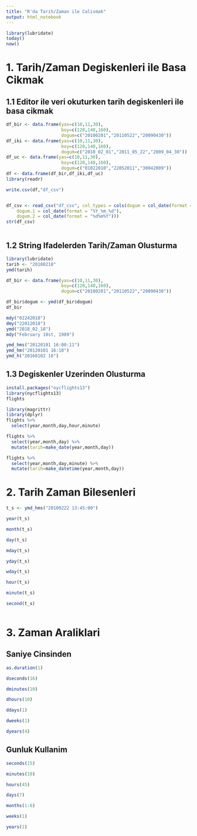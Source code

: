 ```yaml
---
title: "R'da Tarih/Zaman ile Calismak"
output: html_notebook
---
```


```r
library(lubridate)
today()
now()
```

# 1. Tarih/Zaman Degiskenleri ile Basa Cikmak

## 1.1 Editor ile veri okuturken tarih degiskenleri ile basa cikmak

```r
df_bir <- data.frame(yas=c(10,11,30),
                     boy=c(120,140,160),
                     dogum=c("20100201","20110522","20090430"))
df_iki <- data.frame(yas=c(10,11,30),
                     boy=c(120,140,160),
                     dogum=c("2010_02_01","2011_05_22","2009_04_30"))
df_uc <- data.frame(yas=c(10,11,30),
                     boy=c(120,140,160),
                     dogum=c("01022010","22052011","30042009"))
df <- data.frame(df_bir,df_iki,df_uc)
library(readr)

write.csv(df,"df_csv")


df_csv <- read_csv("df_csv", col_types = cols(dogum = col_date(format = "%Y%m%d"), 
    dogum.1 = col_date(format = "%Y_%m_%d"), 
    dogum.2 = col_date(format = "%d%m%Y")))
str(df_csv)



```

## 1.2 String Ifadelerden Tarih/Zaman Olusturma

```r
library(lubridate)
tarih <- "20180218"
ymd(tarih)

df_bir <- data.frame(yas=c(10,11,30),
                     boy=c(120,140,160),
                     dogum=c("20100201","20110522","20090430"))

df_bir$dogum <- ymd(df_bir$dogum)
df_bir

mdy("02242018")
dmy("22012018")
ymd("2018_02_18")
mdy("February 18st, 1989")

ymd_hms("20120101 16:00:11")
ymd_hm("20120101 16:10")
ymd_h("20160102 16")

```

## 1.3 Degiskenler Uzerinden Olusturma

```r
install.packages("nycflights13")
library(nycflights13)
flights
```

```r
library(magrittr)
library(dplyr)
flights %>% 
  select(year,month,day,hour,minute)

flights %>% 
  select(year,month,day) %>%
  mutate(tarih=make_date(year,month,day))

flights %>% 
  select(year,month,day,minute) %>%
  mutate(tarih=make_datetime(year,month,day))

```

# 2. Tarih Zaman Bilesenleri

```r
t_s <- ymd_hms("20100222 13:45:00")

year(t_s)

month(t_s)

day(t_s)

mday(t_s)

yday(t_s)

wday(t_s)

hour(t_s)

minute(t_s)

second(t_s)
     
```

# 3. Zaman Araliklari

## Saniye Cinsinden

```r
as.duration(1)

dseconds(16)

dminutes(10)

dhours(10)

ddays(1)

dweeks(1)

dyears(4)
```

## Gunluk Kullanim

```r
seconds(15)

minutes(10)

hours(45)

days(7)

months(1:6)

weeks(1)

years(1)
```

